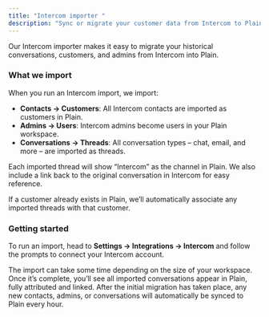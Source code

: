 ```yaml
---
title: "Intercom importer "
description: "Sync or migrate your customer data from Intercom to Plain in just a few clicks."
---
```


Our Intercom importer makes it easy to migrate your historical conversations, customers, and admins from Intercom into Plain.

### What we import

When you run an Intercom import, we import:

- **Contacts → Customers**: All Intercom contacts are imported as customers in Plain.
- **Admins → Users**: Intercom admins become users in your Plain workspace.
- **Conversations → Threads**: All conversation types – chat, email, and more – are imported as threads.

Each imported thread will show “Intercom” as the channel in Plain. We also include a link back to the original conversation in Intercom for easy reference.

If a customer already exists in Plain, we’ll automatically associate any imported threads with that customer.

### Getting started

To run an import, head to **Settings → Integrations → Intercom** and follow the prompts to connect your Intercom account.

The import can take some time depending on the size of your workspace. Once it’s complete, you’ll see all imported conversations appear in Plain, fully attributed and linked. After the initial migration has taken place, any new contacts, admins, or conversations will automatically be synced to Plain every hour.